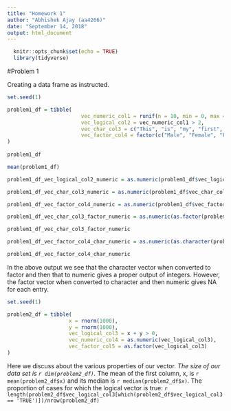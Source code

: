 ```yaml
---
title: "Homework 1"
author: "Abhishek Ajay (aa4266)"
date: "September 14, 2018"
output: html_document
---
```


```r

  knitr::opts_chunk$set(echo = TRUE)
  library(tidyverse)

```

#Problem 1

Creating a data frame as instructed.

```r

set.seed(1)

problem1_df = tibble( 
                        vec_numeric_col1 = runif(n = 10, min = 0, max = 5),
                        vec_logical_col2 = vec_numeric_col1 > 2,
                        vec_char_col3 = c("This", "is", "my", "first", "try", "with", "using", "R", "and", "RStudio"),
                        vec_factor_col4 = factor(c("Male", "Female", "Female", "Female", "Female", "Male", "Female", "Male", "Male", "Female"))
)
  
problem1_df

mean(problem1_df)

problem1_df_vec_logical_col2_numeric = as.numeric(problem1_df$vec_logical_col2)

problem1_df_vec_char_col3_numeric = as.numeric(problem1_df$vec_char_col3)

problem1_df_vec_factor_col4_numeric = as.numeric(problem1_df$vec_factor_col4)

```

```r

problem1_df_vec_char_col3_factor_numeric = as.numeric(as.factor(problem1_df$vec_char_col3))

problem1_df_vec_char_col3_factor_numeric

problem1_df_vec_factor_col4_char_numeric = as.numeric(as.character(problem1_df$vec_factor_col4))

problem1_df_vec_factor_col4_char_numeric

```

In the above output we see that the character vector when converted to factor and then that to numeric gives a proper output of integers. However, the factor vector when converted to character and then numeric gives NA for each entry.


```r

set.seed(1)

problem2_df = tibble(
                    x = rnorm(1000),
                    y = rnorm(1000),
                    vec_logical_col3 = x + y > 0,
                    vec_numeric_col4 = as.numeric(vec_logical_col3),
                    vec_factor_col5 = as.factor(vec_logical_col3)
)

```

Here we discuss about the various properties of our vector. *The size of our data set is `r dim(problem2_df)`.* The mean of the first column, x, is `r mean(problem2_df$x)` and its median is `r median(problem2_df$x)`. The proportion of cases for which the logical vector is true: `r length(problem2_df$vec_logical_col3[which(problem2_df$vec_logical_col3 == 'TRUE')])/nrow(problem2_df)`